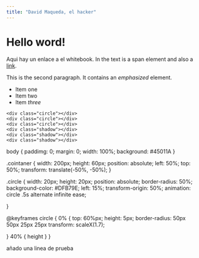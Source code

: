 ```yaml
---
title: "David Maqueda, el hacker"
---
```


<!-- /* This is a Quarto website. -->

<!-- */ To learn more about Quarto websites visit <https://quarto.org/docs/websites>. -->

<!-- <!DOCTYPE html> -->
<html lang="en">
  <head>
    <meta charset="utf-8" />
    <title>Getting started with CSS</title>
  </head>

  <body>
    <h1>Hello word!</h1>

    <p>
      Aqui hay un enlace a el whitebook. In the text is a
      <span>span element</span> and also a
      <a href="https://docs.google.com/spreadsheets/d/1K5wMOaKcmWsXF3piyMUGr4rNPr42oOBbqZ_9OgifChk/edit#gid=84195158">link</a>.
    </p>

    <p>
      This is the second paragraph. It contains an <em>emphasized</em> element.
    </p>

    <ul>
      <li>Item <span>one</span></li>
      <li>Item two</li>
      <li>Item <em>three</em></li>
    </ul>
  </body>
</html></code>

<div class="container">
    <div class="circle"></div>
    <div class="circle"></div>
    <div class="circle"></div>
    <div class="shadow"></div>
    <div class="shadow"></div>
    <div class="shadow"></div>
</div>

body {
  paddimg: 0;
  margin: 0;
  width: 100%;
  background: #45011A
}

.cointaner {
  width: 200px;
  height: 60px;
  position: absolute;
  left: 50%;
  top: 50%;
  transform: translate(-50%, -50%);
}

.circle {
  width: 20px;
  height: 20px;
  position: absolute;
  border-radius: 50%;
  background-color: #DFB79E;
  left: 15%;
  transform-origin: 50%;
  animation: circle .5s alternate infinite ease;

}

@keyframes circle {
  0% {
    top: 60%px;
    height: 5px;
    border-radius: 50px 50px 25px 25px
    transform: scaleX(1.7);

  }
  40% {
    height
  }
}

añado una linea de prueba

